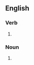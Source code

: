 {{also|Croaks}}
==English==

===Verb===
{{head|en|verb form}}

# {{en-third-person singular of|croak}}

===Noun===
{{head|en|noun form}}
# {{plural of|en|croak}}